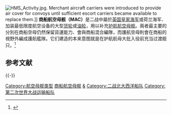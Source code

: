 [[File:HMS_Activity.jpg|thumb]]. Merchant aircraft carriers were introduced to provide air cover for convoys until sufficient escort carriers became available to replace them.]]
'''商船航空母舰（MAC）'''是二战中屬於[[英国皇家海军|英国皇家海军]]或荷兰海军、加装最低限度航空设备的大型[[货轮|货轮]]或[[油轮|油轮]]，用以补充[[护航航空母舰|护航航空母舰]]。兩者最主要的分別在商船空母仍然保留貨運能力、會與商船混合編隊，而護航空母則會在商船的視野外編成護航艦隊。它们建造的本来意图就是在护航航母大批入役前充当过渡舰只。<ref name=wragg>{{Cite book
 | last = Wragg
 | first = David
 | authorlink =
 | coauthors =
 | title = The Escort Carrier in World War II
 | publisher = [[Pen_&_Sword_Books|Pen & Sword Books]]
 | year = 2005
 | location = Barnsley, UK
 | pages = 12–24
 | url =
 | doi =
 | ISBN = 1-84415-220-0 }}
</ref>

== 参考文献 ==
{{Reflist}}

{{-}}
{{航空母舰}}
{{19世纪和20世纪作战舰只类型}}

[[Category:航空母舰类型|Category:航空母舰类型]]
[[Category:商船航空母舰|]]
[[Category:英国航空母舰|&]]
[[Category:二战北大西洋船队|Category:二战北大西洋船队]]
[[Category:第二次世界大战运输船队|Category:第二次世界大战运输船队]]